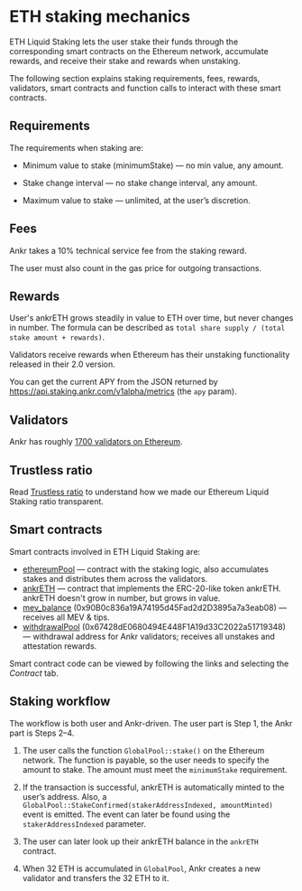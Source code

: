 # ETH staking mechanics

ETH Liquid Staking lets the user stake their funds through the corresponding smart contracts on the Ethereum network, accumulate rewards, and receive their stake and rewards when unstaking.

The following section explains staking requirements, fees, rewards, validators, smart contracts and function calls to interact with these smart contracts.

## Requirements

The requirements when staking are:

* Minimum value to stake (minimumStake) — no min value, any amount.

* Stake change interval — no stake change interval, any amount.

* Maximum value to stake — unlimited, at the user’s discretion.

## Fees
Ankr takes a 10% technical service fee from the staking reward.

The user must also count in the gas price for outgoing transactions.

## Rewards
User's ankrETH grows steadily in value to ETH over time, but never changes in number. The formula can be described as `total share supply / (total stake amount + rewards)`.

Validators receive rewards when Ethereum has their unstaking functionality released in their 2.0 version.

You can get the current APY from the JSON returned by https://api.staking.ankr.com/v1alpha/metrics (the `apy` param).

## Validators
Ankr has roughly [1700 validators on Ethereum](https://beaconcha.in/validators/initiated-deposits?q=0x4069D8A3dE3A72EcA86CA5e0a4B94619085E7362). 

## Trustless ratio
Read [Trustless ratio](/staking-for-developers/restful-api/trustless-ratio/#ethereum) to understand how we made our Ethereum Liquid Staking ratio transparent.

## Smart contracts
Smart contracts involved in ETH Liquid Staking are:
* [ethereumPool](https://etherscan.io/address/0x84db6eE82b7Cf3b47E8F19270abdE5718B936670) — contract with the staking logic, also accumulates stakes and distributes them across the validators.
* [ankrETH](https://etherscan.io/token/0xE95A203B1a91a908F9B9CE46459d101078c2c3cb) — contract that implements the ERC-20-like token ankrETH. ankrETH doesn't grow in number, but grows in value.
* [mev_balance](https://etherscan.io/address/0x90B0c836a19A74195d45Fad2d2D3895a7a3eab08) (0x90B0c836a19A74195d45Fad2d2D3895a7a3eab08) — receives all MEV & tips.
* [withdrawalPool](https://etherscan.io/address/0x67428dE0680494E448F1A19d33C2022a51719348) (0x67428dE0680494E448F1A19d33C2022a51719348) — withdrawal address for Ankr validators; receives all unstakes and attestation rewards.

Smart contract code can be viewed by following the links and selecting the *Contract* tab.

## Staking workflow

The workflow is both user and Ankr-driven. The user part is Step 1, the Ankr part is Steps 2–4. 

1. The user calls the function `GlobalPool::stake()` on the Ethereum network. The function is payable, so the user needs to specify the amount to stake. The amount must meet the `minimumStake` requirement. 

2. If the transaction is successful, ankrETH is automatically minted to the user’s address. Also, a `GlobalPool::StakeConfirmed(stakerAddressIndexed, amountMinted)` event is emitted. The event can later be found using the `stakerAddressIndexed` parameter.

3. The user can later look up their ankrETH balance in the `ankrETH` contract.

4. When 32 ETH is accumulated in `GlobalPool`, Ankr creates a new validator and transfers the 32 ETH to it.

